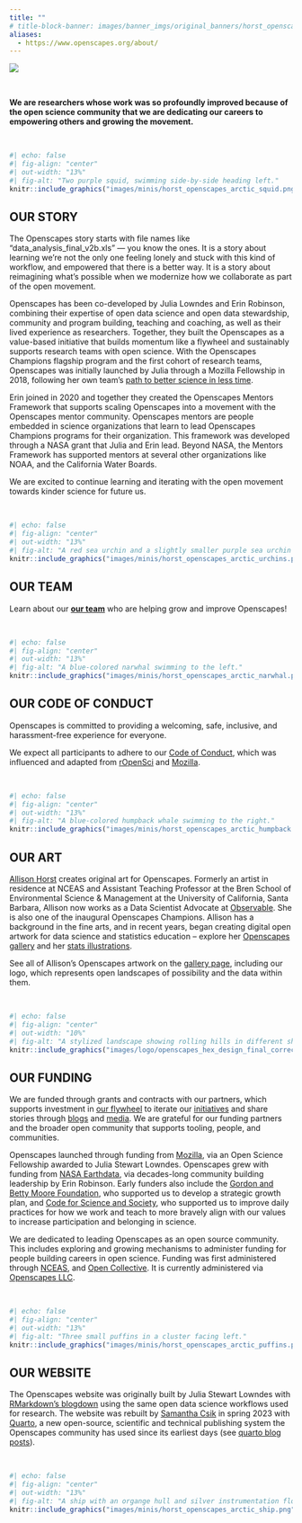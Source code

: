 ```yaml
---
title: ""
# title-block-banner: images/banner_imgs/original_banners/horst_openscapes_arctic_1500px.png
aliases: 
  - https://www.openscapes.org/about/
---
```


::: {.column-screen}
![](images/banner_imgs/text_banners/about_us_banner.png)

<br>

::: {.white-div}
::: {.medium-body-text .center-text}
**We are researchers whose work was so profoundly improved because of the open science community that we are dedicating our careers to empowering others and growing the movement.**
:::

<br>

```r
#| echo: false
#| fig-align: "center"
#| out-width: "13%"
#| fig-alt: "Two purple squid, swimming side-by-side heading left."
knitr::include_graphics("images/minis/horst_openscapes_arctic_squid.png")
```
:::

::: {.white-div}
## OUR STORY

The Openscapes story starts with file names like "data_analysis_final_v2b.xls" --- you know the ones. It is a story about learning we're not the only one feeling lonely and stuck with this kind of workflow, and empowered that there is a better way. It is a story about reimagining what's possible when we modernize how we collaborate as part of the open movement.

Openscapes has been co-developed by Julia Lowndes and Erin Robinson, combining their expertise of open data science and open data stewardship, community and program building, teaching and coaching, as well as their lived experience as researchers. Together, they built the Openscapes as a value-based initiative that builds momentum like a flywheel and sustainably supports research teams with open science. With the Openscapes Champions flagship program and the first cohort of research teams, Openscapes was initially launched by Julia through a Mozilla Fellowship in 2018, following her own team's [path to better science in less time](https://www.nature.com/articles/s41559-017-0160).

Erin joined in 2020 and together they created the Openscapes Mentors Framework that supports scaling Openscapes into a movement with the Openscapes mentor community. Openscapes mentors are people embedded in science organizations that learn to lead Openscapes Champions programs for their organization. This framework was developed through a NASA grant that Julia and Erin lead. Beyond NASA, the Mentors Framework has supported mentors at several other organizations like NOAA, and the California Water Boards.

We are excited to continue learning and iterating with the open movement towards kinder science for future us.

<br>

```r
#| echo: false
#| fig-align: "center"
#| out-width: "13%"
#| fig-alt: "A red sea urchin and a slightly smaller purple sea urchin sitting side-by-side"
knitr::include_graphics("images/minis/horst_openscapes_arctic_urchins.png")
```
:::

::: {.white-div}
## OUR TEAM

Learn about our [**our team**](team.qmd) who are helping grow and improve Openscapes!

<br>

```r
#| echo: false
#| fig-align: "center"
#| out-width: "13%"
#| fig-alt: "A blue-colored narwhal swimming to the left."
knitr::include_graphics("images/minis/horst_openscapes_arctic_narwhal.png")
```
:::

::: {.white-div}
## OUR CODE OF CONDUCT

Openscapes is committed to providing a welcoming, safe, inclusive, and harassment-free experience for everyone.

We expect all participants to adhere to our [Code of Conduct](code-of-conduct.qmd), which was influenced and adapted from [rOpenSci](https://ropensci.org/code-of-conduct/) and [Mozilla](https://www.mozilla.org/en-US/about/governance/policies/participation/).

<br>

```r
#| echo: false
#| fig-align: "center"
#| out-width: "13%"
#| fig-alt: "A blue-colored humpback whale swimming to the right."
knitr::include_graphics("images/minis/horst_openscapes_arctic_humpback.png")
```
:::

::: {.white-div}
## OUR ART

[Allison Horst](https://allisonhorst.github.io/) creates original art for Openscapes. Formerly an artist in residence at NCEAS and Assistant Teaching Professor at the Bren School of Environmental Science & Management at the University of California, Santa Barbara, Allison now works as a Data Scientist Advocate at [Observable](https://observablehq.com/). She is also one of the inaugural Openscapes Champions. Allison has a background in the fine arts, and in recent years, began creating digital open artwork for data science and statistics education -- explore her [Openscapes gallery](gallery.qmd) and her [stats illustrations](https://allisonhorst.com/).

See all of Allison's Openscapes artwork on the [gallery page](gallery.qmd), including our logo, which represents open landscapes of possibility and the data within them.

<br>

```r
#| echo: false
#| fig-align: "center"
#| out-width: "10%"
#| fig-alt: "A stylized landscape showing rolling hills in different shades of orange, with purple flowers along the ridgelines. Subtle gridlines on the hills and circle packing in the flowers give a nod to data in the environment."
knitr::include_graphics("images/logo/openscapes_hex_design_final_correct_dimensions.png")
```
:::

::: {.white-div}
## OUR FUNDING

We are funded through grants and contracts with our partners, which supports investment in [our flywheel](approach.qmd#openscapes-flywheel) to iterate our [initiatives](initiatives.qmd) and share stories through [blogs](blog.qmd) and [media](media.qmd). We are grateful for our funding partners and the broader open community that supports tooling, people, and communities. 

Openscapes launched through funding from [Mozilla](https://www.mozilla.org/), via an Open Science Fellowship awarded to Julia Stewart Lowndes. <!---Mozilla also sponsored the [first Champions Cohort](events/2019-01-21-inaugural/index.Rmd) for seven academic science teams. ---> Openscapes grew with funding from [NASA Earthdata](https://www.earthdata.nasa.gov/), via decades-long community building leadership by Erin Robinson. Early funders also include the [Gordon and Betty Moore Foundation](https://www.moore.org/), who supported us to develop a strategic growth plan, and [Code for Science and Society](https://eventfund.codeforscience.org/), who supported us to improve daily practices for how we work and teach to more bravely align with our values to increase participation and belonging in science. 

We are dedicated to leading Openscapes as an open source community. This includes exploring and growing mechanisms to administer funding for people building careers in open science. Funding was first administered through [NCEAS](https://nceas.ucsb.edu), and [Open Collective](https://opencollective.com). It is currently administered via [Openscapes LLC](https://jules32.github.io/openscapes-llc).

<br>

```r
#| echo: false
#| fig-align: "center"
#| out-width: "13%"
#| fig-alt: "Three small puffins in a cluster facing left."
knitr::include_graphics("images/minis/horst_openscapes_arctic_puffins.png")
```
:::

::: {.white-div}
## OUR WEBSITE

The Openscapes website was originally built by Julia Stewart Lowndes with [RMarkdown's blogdown](https://pkgs.rstudio.com/blogdown/) using the same open data science workflows used for research. The website was rebuilt by [Samantha Csik](https://samanthacsik.github.io/) in spring 2023 with [Quarto](https://quarto.org/), a new open-source, scientific and technical publishing system the Openscapes community has used since its earliest days (see [quarto blog posts](blog.qmd#category=quarto)).

<br>

```r
#| echo: false
#| fig-align: "center"
#| out-width: "13%"
#| fig-alt: "A ship with an organge hull and silver instrumentation floats in blue water."
knitr::include_graphics("images/minis/horst_openscapes_arctic_ship.png")
```
:::
:::
